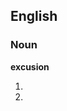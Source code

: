 ==English==
===Noun===
'''excusion'''
# {{misspelling of|excursion|lang=en}}
# {{misspelling of|exclusion|lang=en}}